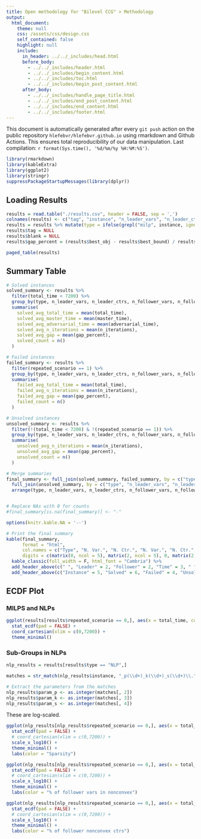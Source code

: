 ```yaml
---
title: Open methodology for "Bilevel CCG" > Methodology
output: 
  html_document:
    theme: null
    css: /assets/css/design.css
    self_contained: false
    highlight: null
    include:
      in_header: ../../_includes/head.html
      before_body: 
        - ../../_includes/header.html
        - ../../_includes/begin_content.html
        - ../../_includes/toc.html
        - ../../_includes/begin_post_content.html
      after_body: 
        - ../../_includes/handle_page_title.html
        - ../../_includes/end_post_content.html
        - ../../_includes/end_content.html
        - ../../_includes/footer.html
---
```


<div class="warning">This document is automatically generated after every `git push` action on the public repository `hlefebvr/hlefebvr.github.io` using rmarkdown and Github Actions. This ensures total reproducibility of our data manipulation. Last compilation: `r format(Sys.time(), '%d/%m/%y %H:%M:%S')`.</div>


```r
library(rmarkdown)
library(kableExtra)
library(ggplot2)
library(stringr)
suppressPackageStartupMessages(library(dplyr))
```

## Loading Results

```r
results = read.table("./results.csv", header = FALSE, sep = ',')
colnames(results) <- c("tag", "instance", "n_leader_vars", "n_leader_ctrs", "n_follower_vars", "n_follower_ctrs", "n_uncertainty_vars", "n_uncertainty_ctrs", "n_second_stage_vars", "n_second_stage_ctrs", "total_time", "master_time", "adversarial_time", "best_bound", "best_obj", "n_iterations", "repeated_scenario", "blank")
results = results %>% mutate(type = ifelse(grepl("milp", instance, ignore.case = TRUE), "MILP", "NLP"))
results$tag = NULL
results$blank = NULL
results$gap_percent = (results$best_obj - results$best_bound) / results$best_obj * 100
```

```r
paged_table(results)
```

## Summary Table

```r
# Solved instances
solved_summary <- results %>%
  filter(total_time < 7200) %>%
  group_by(type, n_leader_vars, n_leader_ctrs, n_follower_vars, n_follower_ctrs) %>%
  summarise(
    solved_avg_total_time = mean(total_time),
    solved_avg_master_time = mean(master_time),
    solved_avg_adversarial_time = mean(adversarial_time),
    solved_avg_n_iterations = mean(n_iterations),
    solved_avg_gap = mean(gap_percent),
    solved_count = n()
  )

# Failed instances
failed_summary <- results %>%
  filter(repeated_scenario == 1) %>%
  group_by(type, n_leader_vars, n_leader_ctrs, n_follower_vars, n_follower_ctrs) %>%
  summarise(
    failed_avg_total_time = mean(total_time),
    failed_avg_n_iterations = mean(n_iterations),
    failed_avg_gap = mean(gap_percent),
    failed_count = n()
  )

# Unsolved instances
unsolved_summary <- results %>%
  filter(!(total_time < 7200) & !(repeated_scenario == 1)) %>%
  group_by(type, n_leader_vars, n_leader_ctrs, n_follower_vars, n_follower_ctrs) %>%
  summarise(
    unsolved_avg_n_iterations = mean(n_iterations),
    unsolved_avg_gap = mean(gap_percent),
    unsolved_count = n()
  )

# Merge summaries
final_summary <- full_join(solved_summary, failed_summary, by = c("type", "n_leader_vars", "n_leader_ctrs", "n_follower_vars", "n_follower_ctrs")) %>%
  full_join(unsolved_summary, by = c("type", "n_leader_vars", "n_leader_ctrs", "n_follower_vars", "n_follower_ctrs")) %>%
  arrange(type, n_leader_vars, n_leader_ctrs, n_follower_vars, n_follower_ctrs)


# Replace NAs with 0 for counts
#final_summary[is.na(final_summary)] <- "-"

options(knitr.kable.NA = '--')

# Print the final summary
kable(final_summary, 
      format = "html",
      col.names = c("Type", "N. Var.", "N. Ctr.", "N. Var.", "N. Ctr.", "Total", "Master", "Separation", "N. Iterations", "Gap (%)", "Count", "Total", "N. Iterations", "Gap (%)", "Count", "N. Iterations", "Gap (%)", "Count"),
      digits = c(matrix(0, ncol = 5), matrix(2, ncol = 5), 0, matrix(2, ncol = 3), 0, matrix(2, ncol = 2), 0)) %>%
  kable_classic(full_width = F, html_font = "Cambria") %>%
  add_header_above(c(" ", "Leader" = 2, "Follower" = 2, "Time" = 3, " " = 3, "Time", " " = 6)) %>%
  add_header_above(c("Instance" = 5, "Solved" = 6, "Failed" = 4, "Unsolved" = 3))

```

## ECDF Plot

### MILPS and NLPs

```r
ggplot(results[results$repeated_scenario == 0,], aes(x = total_time, col = type)) + 
  stat_ecdf(pad = FALSE) +
  coord_cartesian(xlim = c(0,7200)) +
  theme_minimal()
```

### Sub-Groups in NLPs

```r
nlp_results = results[results$type == "NLP",]

matches = str_match(nlp_results$instance, "_p(\\d+)_k(\\d+)_s(\\d+)\\.")

# Extract the parameters from the matches
nlp_results$param_p <- as.integer(matches[, 2])
nlp_results$param_k <- as.integer(matches[, 3])
nlp_results$param_s <- as.integer(matches[, 4])
```

These are log-scaled.

```r
ggplot(nlp_results[nlp_results$repeated_scenario == 0,], aes(x = total_time, col = paste0(param_s, " %"))) + 
  stat_ecdf(pad = FALSE) +
  # coord_cartesian(xlim = c(0,7200)) +
  scale_x_log10() +
  theme_minimal() +
  labs(color = "Sparsity")
```
```r
ggplot(nlp_results[nlp_results$repeated_scenario == 0,], aes(x = total_time, col = paste0(param_p, " %"))) + 
  stat_ecdf(pad = FALSE) +
  # coord_cartesian(xlim = c(0,7200)) +
  scale_x_log10() +
  theme_minimal() +
  labs(color = "% of follower vars in nonconvex")
```

```r
ggplot(nlp_results[nlp_results$repeated_scenario == 0,], aes(x = total_time, col = paste0(param_k, " %"))) + 
  stat_ecdf(pad = FALSE) +
  # coord_cartesian(xlim = c(0,7200)) +
  scale_x_log10() +
  theme_minimal() +
  labs(color = "% of follower nonconvex ctrs")
```
